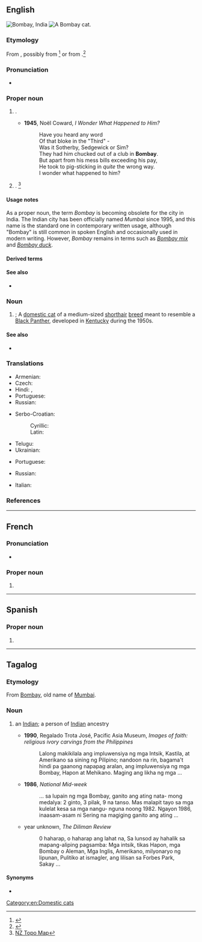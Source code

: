 ==English==
{{wikipedia|lang=en|dab=Bombay (disambiguation)|Bombay}}
[[File:MumbaiMontage.png|thumb|Bombay, India]]
[[File:Bombay Cat - Head.jpg|thumb|A Bombay cat.]]
{{slim-wikipedia|Bombay}}
{{slim-wikipedia|Bombay cat}}

===Etymology===
From {{bor|en|pt|Bombaim}}, possibly from {{der|en|mr|मुंबादेवी||goddess Mumba}}<ref>{{R:Online_Etymology_Dictionary}}</ref> or from {{compound|pt|bom|baim}}.<ref name="Shirodkar 1998 7">{{harvnb|Shirodkar|1998|p=7}}</ref>{{attention|en|check Marathi}}

===Pronunciation===
* {{rhymes|en|eɪ}}

===Proper noun===
{{en-proper noun}}

# {{lb|en|dated}} {{place|en|Former name of [[Mumbai]], the <<state capital>> of <<s/Maharashtra>>, <<c/India>>}}.
#* '''1945''', Noël Coward, ''I Wonder What Happened to Him?''
#*: Have you heard any word<br>Of that bloke in the "Third" -<br>Was it Sotherby, Sedgewick or Sim?<br>They had him chucked out of a club in '''Bombay'''.<br>But apart from his mess bills exceeding his pay,<br>He took to pig-sticking in ''quite'' the wrong way.<br>I wonder what happened to him?
# {{place|en|settlement|south of|city/Auckland|c/New Zealand}}. <ref>[https://www.topomap.co.nz/NZTopoMap/nz5240/Bombay/ NZ Topo Map]</ref>

====Usage notes====
As a proper noun, the term ''Bombay'' is becoming obsolete for the city in India. The Indian city has been officially named ''Mumbai'' since 1995, and this name is the standard one in contemporary written usage, although "Bombay" is still common in spoken English and occasionally used in modern writing. However, ''Bombay'' remains in terms such as ''[[Bombay mix]]'' and ''[[Bombay duck]]''.

====Derived terms====
{{der3|en
|Bombay cat
|Bombay mix
|Bombay duck
|Bombayite
|Bombay chicken
|Bombay potatoes
|Bollywood
|New Bombay
}}

====See also====
* {{sense|Bombay, India}} {{comcatlite|Mumbai}}

===Noun===
{{en-noun}}

# {{ellipsis of|en|Bombay cat}}; A [[domestic cat]] of a medium-sized [[shorthair]] [[breed]] meant to resemble a [[panther|Black Panther]], developed in [[Kentucky]] during the 1950s.

====See also====
* {{comcatlite|Bombay cats}}

===Translations===
{{trans-top-also|former name of Mumbai|Mumbai}}
* Armenian: {{t+|hy|Բոմբեյ}}
* Czech: {{t+|cs|Bombaj|f}}
* Hindi: {{t+|hi|बम्बई|f}}, {{t|hi|बंबई|f}}
* Portuguese: {{t|pt|Bombaim}}
* Russian: {{t+|ru|Бомбе́й|m}}
{{trans-mid}}
* Serbo-Croatian:
*: Cyrillic: {{t|sh|Бомбај|m}}
*: Latin: {{t|sh|Bombaj|m}}
* Telugu: {{t|te|బొంబాయి}}
* Ukrainian: {{t|uk|Бомбей}}
{{trans-bottom}}

{{trans-see|Mumbai}}

{{trans-top|cat}}
* Portuguese: {{t|pt|bombaim|m}}
{{trans-mid}}
* Russian: {{t|ru|Бомбе́йская ко́шка|f}}
{{trans-bottom}}

{{checktrans-top}}
* Italian: {{t-check|it|gatto Bombay}}
{{trans-mid}}
{{trans-bottom}}

===References===
<references/>

[[Category:en:Domestic cats]]

----

==French==
{{wikipedia|lang=fr}}

===Pronunciation===
* {{fr-IPA}}

===Proper noun===
{{fr-proper noun}}

# {{place|fr|megacity/capital|s/Maharashtra|c/India|t1=Mumbai|t2=Bombay}}

----

==Spanish==
{{wikipedia|lang=es}}

===Proper noun===
{{es-proper noun|m}}

# {{place|es|megacity/capital|s/Maharashtra|c/India|t1=Mumbai|t2=Bombay}}

----

==Tagalog==

===Etymology===
From [[Bombay]], old name of [[Mumbai]].

===Noun===
{{head|tl|noun|cat2=ethnic slurs}}
#{{lb|tl|usually|_|offensive|ethnic slur}} an [[Indian]]; a person of [[Indian]] ancestry
#* '''1990''', Regalado Trota José, Pacific Asia Museum, ''Images of faith: religious ivory carvings from the Philippines''
#*: Lalong makikilala ang impluwensiya ng mga Intsik, Kastila, at Amerikano sa  sining ng Pilipino; nandoon na rin, bagama&#39;t hindi pa gaanong napapag aralan,  ang impluwensiya ng mga Bombay, Hapon at Mehikano. Maging ang likha ng  mga&nbsp;...
#* '''1986''', ''National Mid-week''
#*: ... sa lupain ng mga Bombay, ganito ang ating nata- mong medalya: 2 ginto, 3  pilak, 9 na tanso. Mas malapit tayo sa mga kulelat kesa sa mga nangu- nguna  noong 1982. Ngayon 1986, inaasam-asam ni Sering na magiging ganito ang  ating&nbsp;...
#* year unknown, ''The Diliman Review''
#*: 0 haharap, o haharap ang lahat na, Sa lunsod ay hahalik sa mapang-aliping  pagsamba: Mga intsik, tikas Hapon, mga Bombay o Aleman, Mga Inglis,  Amerikano, milyonaryo ng lipunan, Pulitiko at ismagler, ang lilisan sa Forbes  Park, Sakay&nbsp;...

====Synonyms====
*{{l|tl|Indyano}}